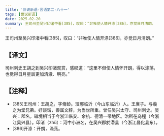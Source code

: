 ```yaml
---
title: '世说新语-言语第二-八十一'
tags: [世说新语]
date: 2025-02-20
summary: 王司州至吴兴印渚中看[385]，叹曰：“非唯使人情开涤[386]，亦觉日月清朗。
---
```


王司州至吴兴印渚中看[385]，叹曰：“非唯使人情开涤[386]，亦觉日月清朗。”

## 【译文】

司州刺史王胡之到吴兴印渚观赏，感叹道：“这里不但使人情怀开朗，得以涤荡，也觉得日月星辰更加清澈、明亮。”

## 【注释】

- [385]王司州：王胡之，字脩龄。琅琊临沂（今山东临沂）人。王廙子。与羲之为堂兄弟。好谈谐，善属文辞，为当世所重。曾任吴兴太守、司州刺史。吴兴：郡名。辖境相当于今浙江临安、余杭、德清一带地区。治所在乌程（今浙江吴兴县）。印渚（zhǔ）：河中小洲名，在吴兴郡於潜县（今浙江昌化县东）。
- [386]开涤：开朗，涤荡。
